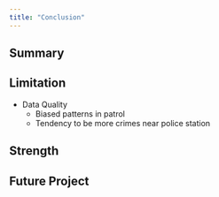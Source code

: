 ```yaml
---
title: "Conclusion"
---
```

## Summary

## Limitation
- Data Quality
    - Biased patterns in patrol
    - Tendency to be more crimes near police station

## Strength 

## Future Project